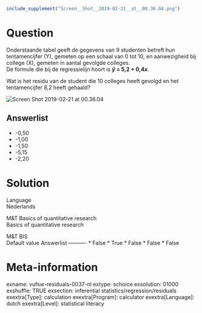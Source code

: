 ```{r, echo = FALSE, results = "hide"}
include_supplement("Screen__Shot__2019-02-21__at__00.36.04.png")
```

Question
========
Onderstaande tabel geeft de gegevens van 9 studenten betreft hun
tentamencijfer (Y), gemeten op een schaal van 0 tot 10, en aanwezigheid
bij college (X), gemeten in aantal gevolgde colleges.  
De formule die bij de regressielijn hoort is ***ŷ***** = 5,2 +
0,4*****x***.  
  
Wat is het residu van de student die 10 colleges heeft gevolgd en het
tentamencijfer 8,2 heeft gehaald?  
  
<img src="Screen__Shot__2019-02-21__at__00.36.04.png"
class="fr-fic fr-dii enlargeimage tvcss_2"
alt="Screen Shot 2019-02-21 at 00.36.04" />

Answerlist
----------
* -0,50
* -1,00
* -1,50
* -5,15
* -2,20

Solution
========











Language  
Nederlands

M&T Basics of quantitative research  
Basics of quantitative research

M&T BIS  
Default value
Answerlist
----------
* False
* True
* False
* False
* False

Meta-information
================
exname: vufsw-residuals-0037-nl
extype: schoice
exsolution: 01000
exshuffle: TRUE
exsection: inferential statistics/regression/residuals
exextra[Type]: calculation
exextra[Program]: calculator
exextra[Language]: dutch
exextra[Level]: statistical literacy

